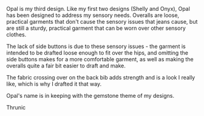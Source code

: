 Opal is my third design. Like my first two designs (Shelly and Onyx), Opal has
been designed to address my sensory needs. Overalls are loose, practical
garments that don't cause the sensory issues that jeans cause, but are still a
sturdy, practical garment that can be worn over other sensory clothes.

The lack of side buttons is due to these sensory issues - the garment is
intended to be drafted loose enough to fit over the hips, and omitting the side
buttons makes for a more comfortable garment, as well as making the overalls
quite a fair bit easier to draft and make.

The fabric crossing over on the back bib adds strength and is a look I really
like, which is why I drafted it that way.

Opal's name is in keeping with the gemstone theme of my designs.

Thrunic
